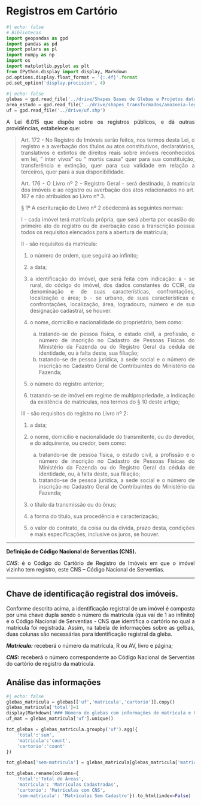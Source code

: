 
# Registros em Cartório



```python
#| echo: false
# Bibliotecas
import geopandas as gpd
import pandas as pd
import polars as pl
import numpy as np
import os
import matplotlib.pyplot as plt
from IPython.display import display, Markdown
pd.options.display.float_format = '{:.4f}'.format
pd.set_option('display.precision', 4)
```

```python
#| echo: false
glebas = gpd.read_file('../drive/Shapes Bases de Glebas e Projetos data 01.03.23/tab_glebas_federais.shp')
area_estudo = gpd.read_file('../drive/shapes_transformados/amazonia-legal-com-maranhao.shp')
uf = gpd.read_file('../drive/uf.shp')
```

<div style="text-align: justify">

A Lei 6.015 que dispõe sobre os registros públicos, e dá outras providências, estabelece que:


> Art. 172 - No Registro de Imóveis serão feitos, nos termos desta Lei, o registro e a averbação dos títulos ou atos constitutivos, declaratórios, translativos e extintos de direitos reais sobre imóveis reconhecidos em lei, " inter vivos" ou " mortis causa" quer para sua constituição, transferência e extinção, quer para sua validade em relação a terceiros, quer para a sua disponibilidade.
>
> Art. 176 - O Livro nº 2 - Registro Geral - será destinado, à matrícula dos imóveis e ao registro ou averbação dos atos relacionados no art. 167 e não atribuídos ao Livro nº 3.
>
>   § 1º A escrituração do Livro nº 2 obedecerá às seguintes normas:
>
>   I - cada imóvel terá matrícula própria, que será aberta por ocasião do primeiro ato de registro ou de averbação caso a transcrição possua todos os requisitos elencados para a abertura de matrícula;
>   
>   II - são requisitos da matrícula:
>
>   1) o número de ordem, que seguirá ao infinito;
>   2) a data;
>   3) a identificação do imóvel, que será feita com indicação:
>       a - se rural, do código do imóvel, dos dados constantes do CCIR, da denominação e de suas características, confrontações, localização e área;
>       b - se urbano, de suas características e confrontações, localização, área, logradouro, número e de sua designação cadastral, se houver.
>   
>   4) o nome, domicílio e nacionalidade do proprietário, bem como:
>       a) tratando-se de pessoa física, o estado civil, a profissão, o número de inscrição no Cadastro de Pessoas Físicas do Ministério da Fazenda ou do Registro Geral da cédula de identidade, ou à falta deste, sua filiação;
>       b) tratando-se de pessoa jurídica, a sede social e o número de inscrição no Cadastro Geral de Contribuintes do Ministério da Fazenda;
>   
>   5) o número do registro anterior;
>   
>   6) tratando-se de imóvel em regime de multipropriedade, a indicação da existência de matrículas, nos termos do § 10 deste artigo;
>   
>   III - são requisitos do registro no Livro nº 2:
>   
>   1) a data;
>   
>   2) o nome, domicílio e nacionalidade do transmitente, ou do devedor, e do adquirente, ou credor, bem como:
>       a) tratando-se de pessoa física, o estado civil, a profissão e o número de inscrição no Cadastro de Pessoas Físicas do Ministério da Fazenda ou do Registro Geral da cédula de identidade, ou, à falta deste, sua filiação;
>       b) tratando-se de pessoa jurídica, a sede social e o número de inscrição no Cadastro Geral de Contribuintes do Ministério da Fazenda;
>   
>   3) o título da transmissão ou do ônus;
>   
>   4) a forma do título, sua procedência e caracterização;
>   
>   5) o valor do contrato, da coisa ou da dívida, prazo desta, condições e mais especificações, inclusive os juros, se houver.

---

**Definição de Código Nacional de Serventias (CNS).**

_CNS_: é o Código do Cartório de Registro de Imóveis em que o imóvel vizinho tem registro, este CNS – Código Nacional de Serventias.

---

## Chave de identificação registral dos imóveis.

Conforme descrito acima, a identificação registral de um imóvel é composta por uma chave dupla sendo o número da matrícula (qua vai de 1 ao infinito) e o Código Nacional de Serventias - CNS que identifica o cartório no qual a matrícula foi registrada. Assim, na tabela de informações sobre as gelbas, duas colunas são necessárias para identificação registral da gleba.

_**Matrícula:**_ receberá o número da matrícula, R ou AV, livro e página;

_**CNS:**_ receberá o número correspondente ao Código Nacional de Serventias do cartório de registro da matrícula.


## Análise das informações

:::{.table-center}
```python
#| echo: false
glebas_matricula = glebas[['uf','matricula','cartorio']].copy()
glebas_matricula['total']=1
display(Markdown('### Número de glebas com informações de matrícula e CNS do Catório cadastradas.'))
uf_mat = glebas_matricula['uf'].unique()

tot_glebas = glebas_matricula.groupby('uf').agg({
    'total':'sum',
    'matricula':'count',
    'cartorio':'count'
})

tot_glebas['sem-matricula'] = glebas_matricula[glebas_matricula['matricula'].isnull()].groupby('uf').count()['total']

tot_glebas.rename(columns={
    'total':'Total de Áreas',
    'matricula': 'Matrículas Cadastradas',
    'cartorio': 'Matrículas com CNS',
    'sem-matricula': 'Matrículas Sem Cadastro'}).to_html(index=False)

```
:::
